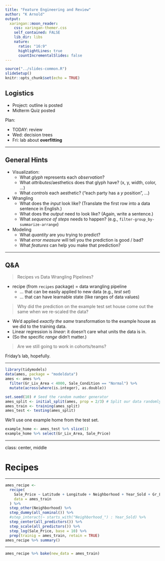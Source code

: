 ```yaml
---
title: "Feature Engineering and Review"
author: "K Arnold"
output:
  xaringan::moon_reader:
    css: xaringan-themer.css
    self_contained: FALSE
    lib_dir: libs
    nature:
      ratio: "16:9"
      highlightLines: true
      countIncrementalSlides: false
---
```


```r
source("../slides-common.R")
slideSetup()
knitr::opts_chunk$set(echo = TRUE)
```

## Logistics

* Project: outline is posted
* Midterm Quiz posted


Plan:

* TODAY: review
* Wed: decision trees
* Fri: lab about **overfitting**

---

## General Hints

* Visualization:
  * What *glyph* represents each *observation*? 
  * What *attributes*/aesthetics does that glyph have? (x, y, width, color, ...)
  * What *controls* each aesthetic? ("each party has a *y* position", ...)
* Wrangling
  * What does the *input* look like? (Translate the first row into a data sentence in English.)
  * What does the *output* need to look like? (Again, write a sentence.)
  * What *sequence of steps* needs to happen? (e.g., `filter-group_by-summarize-arrange`)
* Modeling
  * What *quantity* are you trying to predict?
  * What *error measure* will tell you the prediction is good / bad?
  * What *features* can help you make that prediction?

---

## Q&A

> Recipes vs Data Wrangling Pipelines?

* recipe (from `recipes` package) = data wrangling pipeline
  * ... that can be easily applied to new data (e.g., *test set*)
  * ... that can have learnable state (like ranges of data values)
  
> Why did the prediction on the example test set house come out the same when we re-scaled the data?

* We'd applied *exactly the same* transformation to the example house
  as we did to the training data.
* Linear regression is *linear*: it doesn't care what units the data is in.
* (So the specific *range* didn't matter.)

> Are we still going to work in cohorts/teams?

Friday's lab, hopefully.

---

```r
library(tidymodels)
data(ames, package = "modeldata")
ames <- ames %>% 
  filter(Gr_Liv_Area < 4000, Sale_Condition == "Normal") %>% 
  mutate(across(where(is.integer), as.double))
```

```r
set.seed(10) # Seed the random number generator
ames_split <- initial_split(ames, prop = 2/3) # Split our data randomly
ames_train <- training(ames_split)
ames_test <- testing(ames_split)
```

We'll use one example home from the test set.

```r
example_home <- ames_test %>% slice(1)
example_home %>% select(Gr_Liv_Area, Sale_Price)
```

---

class: center, middle

# Recipes

---

```r
ames_recipe <- 
  recipe(
    Sale_Price ~ Latitude + Longitude + Neighborhood + Year_Sold + Gr_Liv_Area,
    data = ames_train
  ) %>% 
  step_other(Neighborhood) %>% 
  step_dummy(all_nominal()) %>% 
  #step_interact(~ starts_with("Neighborhood_") : Year_Sold) %>% 
  step_center(all_predictors()) %>% 
  step_scale(all_predictors()) %>% 
  step_log(Sale_Price, base = 10) %>% 
  prep(trainig = ames_train, retain = TRUE)
ames_recipe %>% summary()
```

---

```r
ames_recipe %>% bake(new_data = ames_train)
```

